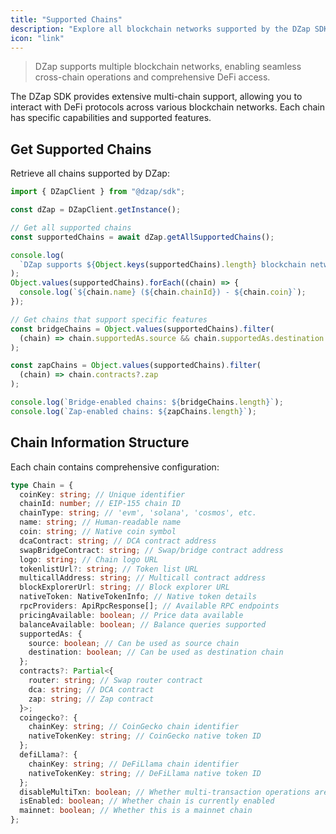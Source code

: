 ```yaml
---
title: "Supported Chains"
description: "Explore all blockchain networks supported by the DZap SDK"
icon: "link"
---
```


> DZap supports multiple blockchain networks, enabling seamless cross-chain operations and comprehensive DeFi access.

The DZap SDK provides extensive multi-chain support, allowing you to interact with DeFi protocols across various blockchain networks. Each chain has specific capabilities and supported features.

## Get Supported Chains

Retrieve all chains supported by DZap:

```typescript
import { DZapClient } from "@dzap/sdk";

const dZap = DZapClient.getInstance();

// Get all supported chains
const supportedChains = await dZap.getAllSupportedChains();

console.log(
  `DZap supports ${Object.keys(supportedChains).length} blockchain networks:`
);
Object.values(supportedChains).forEach((chain) => {
  console.log(`${chain.name} (${chain.chainId}) - ${chain.coin}`);
});

// Get chains that support specific features
const bridgeChains = Object.values(supportedChains).filter(
  (chain) => chain.supportedAs.source && chain.supportedAs.destination
);

const zapChains = Object.values(supportedChains).filter(
  (chain) => chain.contracts?.zap
);

console.log(`Bridge-enabled chains: ${bridgeChains.length}`);
console.log(`Zap-enabled chains: ${zapChains.length}`);
```

## Chain Information Structure

Each chain contains comprehensive configuration:

```typescript
type Chain = {
  coinKey: string; // Unique identifier
  chainId: number; // EIP-155 chain ID
  chainType: string; // 'evm', 'solana', 'cosmos', etc.
  name: string; // Human-readable name
  coin: string; // Native coin symbol
  dcaContract: string; // DCA contract address
  swapBridgeContract: string; // Swap/bridge contract address
  logo: string; // Chain logo URL
  tokenlistUrl?: string; // Token list URL
  multicallAddress: string; // Multicall contract address
  blockExplorerUrl: string; // Block explorer URL
  nativeToken: NativeTokenInfo; // Native token details
  rpcProviders: ApiRpcResponse[]; // Available RPC endpoints
  pricingAvailable: boolean; // Price data available
  balanceAvailable: boolean; // Balance queries supported
  supportedAs: {
    source: boolean; // Can be used as source chain
    destination: boolean; // Can be used as destination chain
  };
  contracts?: Partial<{
    router: string; // Swap router contract
    dca: string; // DCA contract
    zap: string; // Zap contract
  }>;
  coingecko?: {
    chainKey: string; // CoinGecko chain identifier
    nativeTokenKey: string; // CoinGecko native token ID
  };
  defiLlama?: {
    chainKey: string; // DeFiLlama chain identifier
    nativeTokenKey: string; // DeFiLlama native token ID
  };
  disableMultiTxn: boolean; // Whether multi-transaction operations are disabled
  isEnabled: boolean; // Whether chain is currently enabled
  mainnet: boolean; // Whether this is a mainnet chain
};
```
